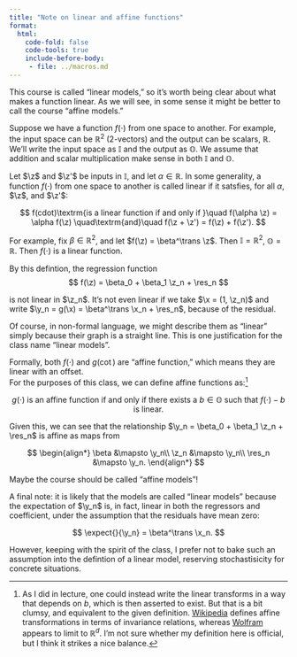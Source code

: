 ```yaml
---
title: "Note on linear and affine functions"
format:
  html:
    code-fold: false
    code-tools: true
    include-before-body:
     - file: ../macros.md
---
```


This course is called "linear models," so it's worth being clear about what
makes a function linear.  As we will see, in some sense it might be better to call
the course "affine models."

Suppose we have a function $f(\cdot)$ from one space to another.  For example,
the input space can be $\mathbb{R}^2$ (2-vectors) and the output can be
scalars, $\mathbb{R}$.  We'll write the input space as $\mathbb{I}$
and the output as $\mathbb{O}$.  We assume that addition and scalar multiplication
make sense in both $\mathbb{I}$ and $\mathbb{O}$.

Let $\z$ and $\z'$ be inputs in $\mathbb{I}$, and let $\alpha \in \mathbb{R}$.
In some generality, a function $f(\cdot)$ from one space to another is called
linear if it satsfies, for all $\alpha$, $\z$, and $\z'$:

$$
f(cdot)\textrm{is a linear function if and only if }\quad
f(\alpha \z) = \alpha f(\z)
\quad\textrm{and}\quad
f(\z + \z') = f(\z) + f(\z').
$$

For example, fix $\beta \in \mathbb{R}^2$, and let $f(\z) = \beta^\trans \z$. 
Then $\mathbb{I} = \mathbb{R}^2$, $\mathbb{O} = \mathbb{R}$.  Then 
$f(\cdot)$ is a linear function.

By this defintion, the regression function
$$
f(\z) =  \beta_0 + \beta_1 \z_n + \res_n
$$

is not linear in $\z_n$.  It's not even linear if we take $\x = (1, \z_n)$ 
and write $\y_n = g(\x) = \beta^\trans \x_n + \res_n$, because of the residual.

Of course, in non-formal language, we might describe them as "linear" simply because
their graph is a straight line.  This is one justification for the class
name "linear models".

Formally, both $f(\cdot)$ and $g(\cot)$ are "affine function," which means
they are linear with an offset.  
For the purposes of this class, we can define affine functions as:[^1]

$$
g(\cdot)
\textrm{ is an affine function if and only if }
\textrm{there exists a }b \in \mathbb{O}
\textrm{ such that }f(\cdot) - b
\textrm{ is linear.}
$$


Given this, we can see that the relationship $\y_n = \beta_0 + \beta_1 \z_n + \res_n$
is affine as maps from

$$
\begin{align*}
\beta &\mapsto \y_n\\
\z_n &\mapsto \y_n\\
\res_n &\mapsto \y_n.
\end{align*}
$$

Maybe the course should be called "affine models"!

A final note: it is likely that the models are called "linear models"
because the expectation of $\y_n$ is, in fact, linear in both the
regressors and coefficient, under the assumption that the residuals
have mean zero:

$$
\expect{}{\y_n} = \beta^\trans \x_n.
$$

However, keeping with the spirit of the class, I prefer not to bake such 
an assumption into the defintion of a linear model, reserving
stochastisicity for concrete situations.


[^1]: As I did in lecture, one could instead write the linear transforms in a way that depends on $b$,
which is then asserted to exist.  But that is a bit clumsy, and equivalent to the given definition.
[Wikipedia](https://en.wikipedia.org/wiki/Affine_transformation) defines affine transformations
in terms of invariance relations, whereas [Wolfram](https://mathworld.wolfram.com/AffineFunction.html)
appears to limit to $\mathbb{R}^d$.  I'm not sure whether my definition here is official,
but I think it strikes a nice balance.
